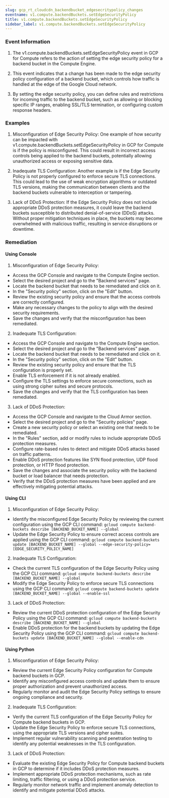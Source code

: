 ```yaml
--- 
slug: gcp_rt_cloudcdn_backendbucket_edgesecritypolicy_changes
eventname: v1.compute.backendBuckets.setEdgeSecurityPolicy
title: v1.compute.backendBuckets.setEdgeSecurityPolicy
sidebar_label: v1.compute.backendBuckets.setEdgeSecurityPolicy
---
```

                       
### Event Information

1. The v1.compute.backendBuckets.setEdgeSecurityPolicy event in GCP for Compute refers to the action of setting the edge security policy for a backend bucket in the Compute Engine.

2. This event indicates that a change has been made to the edge security policy configuration of a backend bucket, which controls how traffic is handled at the edge of the Google Cloud network.

3. By setting the edge security policy, you can define rules and restrictions for incoming traffic to the backend bucket, such as allowing or blocking specific IP ranges, enabling SSL/TLS termination, or configuring custom response headers.


### Examples

1. Misconfiguration of Edge Security Policy: One example of how security can be impacted with v1.compute.backendBuckets.setEdgeSecurityPolicy in GCP for Compute is if the policy is misconfigured. This could result in incorrect access controls being applied to the backend buckets, potentially allowing unauthorized access or exposing sensitive data.

2. Inadequate TLS Configuration: Another example is if the Edge Security Policy is not properly configured to enforce secure TLS connections. This could lead to the use of weak encryption algorithms or outdated TLS versions, making the communication between clients and the backend buckets vulnerable to interception or tampering.

3. Lack of DDoS Protection: If the Edge Security Policy does not include appropriate DDoS protection measures, it could leave the backend buckets susceptible to distributed denial-of-service (DDoS) attacks. Without proper mitigation techniques in place, the buckets may become overwhelmed with malicious traffic, resulting in service disruptions or downtime.

### Remediation

#### Using Console

1. Misconfiguration of Edge Security Policy:
- Access the GCP Console and navigate to the Compute Engine section.
- Select the desired project and go to the "Backend services" page.
- Locate the backend bucket that needs to be remediated and click on it.
- In the "Security policy" section, click on the "Edit" button.
- Review the existing security policy and ensure that the access controls are correctly configured.
- Make any necessary changes to the policy to align with the desired security requirements.
- Save the changes and verify that the misconfiguration has been remediated.

2. Inadequate TLS Configuration:
- Access the GCP Console and navigate to the Compute Engine section.
- Select the desired project and go to the "Backend services" page.
- Locate the backend bucket that needs to be remediated and click on it.
- In the "Security policy" section, click on the "Edit" button.
- Review the existing security policy and ensure that the TLS configuration is properly set.
- Enable TLS enforcement if it is not already enabled.
- Configure the TLS settings to enforce secure connections, such as using strong cipher suites and secure protocols.
- Save the changes and verify that the TLS configuration has been remediated.

3. Lack of DDoS Protection:
- Access the GCP Console and navigate to the Cloud Armor section.
- Select the desired project and go to the "Security policies" page.
- Create a new security policy or select an existing one that needs to be remediated.
- In the "Rules" section, add or modify rules to include appropriate DDoS protection measures.
- Configure rate-based rules to detect and mitigate DDoS attacks based on traffic patterns.
- Enable DDoS protection features like SYN flood protection, UDP flood protection, or HTTP flood protection.
- Save the changes and associate the security policy with the backend bucket or load balancer that needs protection.
- Verify that the DDoS protection measures have been applied and are effectively mitigating potential attacks.

#### Using CLI

1. Misconfiguration of Edge Security Policy:
- Identify the misconfigured Edge Security Policy by reviewing the current configuration using the GCP CLI command: `gcloud compute backend-buckets describe [BACKEND_BUCKET_NAME] --global`
- Update the Edge Security Policy to ensure correct access controls are applied using the GCP CLI command: `gcloud compute backend-buckets update [BACKEND_BUCKET_NAME] --global --edge-security-policy=[EDGE_SECURITY_POLICY_NAME]`

2. Inadequate TLS Configuration:
- Check the current TLS configuration of the Edge Security Policy using the GCP CLI command: `gcloud compute backend-buckets describe [BACKEND_BUCKET_NAME] --global`
- Modify the Edge Security Policy to enforce secure TLS connections using the GCP CLI command: `gcloud compute backend-buckets update [BACKEND_BUCKET_NAME] --global --enable-ssl`

3. Lack of DDoS Protection:
- Review the current DDoS protection configuration of the Edge Security Policy using the GCP CLI command: `gcloud compute backend-buckets describe [BACKEND_BUCKET_NAME] --global`
- Enable DDoS protection for the backend buckets by updating the Edge Security Policy using the GCP CLI command: `gcloud compute backend-buckets update [BACKEND_BUCKET_NAME] --global --enable-cdn`

#### Using Python

1. Misconfiguration of Edge Security Policy:
- Review the current Edge Security Policy configuration for Compute backend buckets in GCP.
- Identify any misconfigured access controls and update them to ensure proper authorization and prevent unauthorized access.
- Regularly monitor and audit the Edge Security Policy settings to ensure ongoing compliance and security.

2. Inadequate TLS Configuration:
- Verify the current TLS configuration of the Edge Security Policy for Compute backend buckets in GCP.
- Update the Edge Security Policy to enforce secure TLS connections, using the appropriate TLS versions and cipher suites.
- Implement regular vulnerability scanning and penetration testing to identify any potential weaknesses in the TLS configuration.

3. Lack of DDoS Protection:
- Evaluate the existing Edge Security Policy for Compute backend buckets in GCP to determine if it includes DDoS protection measures.
- Implement appropriate DDoS protection mechanisms, such as rate limiting, traffic filtering, or using a DDoS protection service.
- Regularly monitor network traffic and implement anomaly detection to identify and mitigate potential DDoS attacks.


 